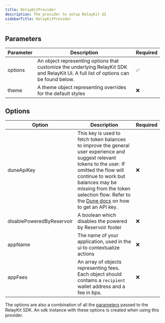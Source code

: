 ```yaml
---
title: RelayKitProvider
description: The provider to setup RelayKit UI
sidebarTitle: RelayKitProvider
---
```


## Parameters

| Parameter    | Description                                                                                                                                    | Required |
|--------------|------------------------------------------------------------------------------------------------------------------------------------------------|----------|
| options       | An object representing options that customize the underlying RelayKit SDK and RelayKit UI. A full list of options can be found below. | ✅       |
| theme | A theme object representing overrides for the default styles              | ❌       |

## Options

| Option    | Description                                                                                                                                    | Required |
|--------------|------------------------------------------------------------------------------------------------------------------------------------------------|----------|
| duneApiKey       | This key is used to fetch token balances to improve the general user experience and suggest relevant tokens to the user. If omitted the flow will continue to work but balances may be missing from the token selection flow. Refer to the [Dune docs](https://docs.dune.com/api-reference/overview/authentication#generate-an-api-key) on how to get an API key. | ❌       |
| disablePoweredByReservoir | A boolean which disables the powered by Reservoir footer              | ❌       |
| appName | The name of your application, used in the ui to contextualize actions              | ❌       |
| appFees | An array of objects representing fees. Each object should contains a `recipient` wallet address and a fee in bps.              | ❌       |

The options are also a combination of all the [parameters](/references/sdk/createClient#options) passed to the RelayKit SDK. An sdk instance with these options is created when using this provider.

